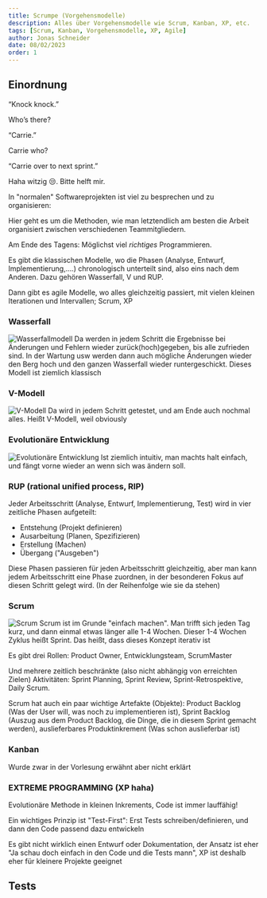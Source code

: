 ```yaml
---
title: Scrumpe (Vorgehensmodelle)
description: Alles über Vorgehensmodelle wie Scrum, Kanban, XP, etc.
tags: [Scrum, Kanban, Vorgehensmodelle, XP, Agile]
author: Jonas Schneider
date: 08/02/2023
order: 1
---
```


## Einordnung

<div className="hint tip">
“Knock knock.”

Who’s there?

“Carrie.”

Carrie who?

<Spoiler>
“Carrie over to next sprint.”
</Spoiler>
</div>

Haha witzig 😒. Bitte helft mir.

In "normalen" Softwareprojekten ist viel zu besprechen und zu organisieren:

Hier geht es um die Methoden, wie man letztendlich am besten die Arbeit organisiert zwischen verschiedenen Teammitgliedern.

Am Ende des Tagens: Möglichst viel _richtiges_ Programmieren.

Es gibt die klassischen Modelle, wo die Phasen (Analyse, Entwurf, Implementierung,....) chronologisch unterteilt sind, also eins nach dem Anderen.
Dazu gehören Wasserfall, V und RUP.

Dann gibt es agile Modelle, wo alles gleichzeitig passiert, mit vielen kleinen Iterationen und Intervallen; Scrum, XP

### Wasserfall

![Wasserfallmodell](/teaching-assets/es/Wasserfallmodell.png)
Da werden in jedem Schritt die Ergebnisse bei Änderungen und Fehlern wieder zurück(hoch)gegeben, bis alle zufrieden sind.
In der Wartung usw werden dann auch mögliche Änderungen wieder den Berg hoch und den ganzen Wasserfall wieder runtergeschickt.
Dieses Modell ist ziemlich klassisch

### V-Modell

![V-Modell](/teaching-assets/es/V-Modell.jpg)
Da wird in jedem Schritt getestet, und am Ende auch nochmal alles. Heißt V-Modell, weil obviously

### Evolutionäre Entwicklung

![Evolutionäre Entwicklung](/teaching-assets/es/Evolutionäre-Entwicklung.jpg)
Ist ziemlich intuitiv, man machts halt einfach, und fängt vorne wieder an wenn sich was ändern soll.

### RUP (rational unified process, RIP)

Jeder Arbeitsschritt (Analyse, Entwurf, Implementierung, Test) wird in vier zeitliche Phasen aufgeteilt:

- Entstehung (Projekt definieren)
- Ausarbeitung (Planen, Spezifizieren)
- Erstellung (Machen)
- Übergang ("Ausgeben")

Diese Phasen passieren für jeden Arbeitsschritt gleichzeitig, aber man kann jedem Arbeitsschritt eine Phase zuordnen, in der besonderen Fokus auf diesen Schritt gelegt wird.
(In der Reihenfolge wie sie da stehen)

### Scrum

![Scrum](https://www.neonrain.com/wp-content/uploads/2022/10/What-is-Agile-Scrum-Framework-1024x596-1.webp)
Scrum ist im Grunde "einfach machen". Man trifft sich jeden Tag kurz, und dann einmal etwas länger alle 1-4 Wochen. Dieser 1-4 Wochen Zyklus heißt Sprint. Das heißt, dass dieses Konzept iterativ ist

Es gibt drei Rollen: Product Owner, Entwicklungsteam, ScrumMaster

Und mehrere zeitlich beschränkte (also nicht abhängig von erreichten Zielen) Aktivitäten: Sprint Planning, Sprint Review, Sprint-Retrospektive, Daily Scrum.

Scrum hat auch ein paar wichtige Artefakte (Objekte): Product Backlog (Was der User will, was noch zu implementieren ist), Sprint Backlog (Auszug aus dem Product Backlog, die Dinge, die in diesem Sprint gemacht werden),
auslieferbares Produktinkrement (Was schon auslieferbar ist)

### Kanban

Wurde zwar in der Vorlesung erwähnt aber nicht erklärt

### **EXTREME PROGRAMMING** (XP haha)

Evolutionäre Methode in kleinen Inkrements, Code ist immer lauffähig!

Ein wichtiges Prinzip ist "Test-First": Erst Tests schreiben/definieren, und dann den Code passend dazu entwickeln

Es gibt nicht wirklich einen Entwurf oder Dokumentation, der Ansatz ist eher "Ja schau doch einfach in den Code und die Tests mann",
XP ist deshalb eher für kleinere Projekte geeignet

## Tests

<RumpeQuiz />
